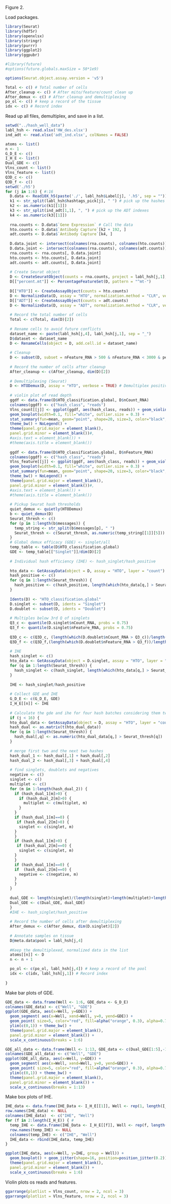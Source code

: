 Figure 2.

Load packages.
```r
library(Seurat)
library(hdf5r)
library(openxlsx)
library(stringr)
library(purrr)
library(ggplot2)
library(ggpubr)

#library(future)
#options(future.globals.maxSize = 50*1e9)

options(Seurat.object.assay.version = 'v5')

Total <- c() # Total number of cells
After_cleanup <- c() # After mito/feature/count clean up 
After_demux <- c() # After cleanup and demultiplexing
po_ol <- c() # keep a record of the tissue
idx <- c() # Record index
```

Read up all files, demultiplex, and save in a list.
```r
setwd("../hash_well_data")
labl_hsh <- read.xlsx('HW_des.xlsx')
ind_adt <- read.xlsx('adt_ind.xlsx', colNames = FALSE)

atoms <- list()
n <- 1
G_D_E <- c()
I_H_E <- list()
Dual_GDE <- c()
Vlns_count <- list()
Vlns_feature <- list()
Q3D_c <- c()
Q3D_f <- c()
setwd('./h5')
for (j in 1:6) { #:16
  D.data <- Read10X_h5(paste('./', labl_hsh$Label[j], '.h5', sep = ""))
  k1 <- str_split(labl_hsh$hashtags_pick[j], " ") # pick up the hashes
  k2 <- as.numeric(k1[[1]])
  k3 <- str_split(ind_adt[1,1], ", ") # pick up the ADT indexes
  k4 <- as.numeric(k3[[1]])
  
  rna.counts <- D.data$`Gene Expression` # Call the data
  hto.counts <- D.data$`Antibody Capture`[k2 + 192, ]
  adt.counts <- D.data$`Antibody Capture`[k4, ] 
  
  D.data.joint <- intersect(colnames(rna.counts), colnames(hto.counts)) # Make sure overlapping counts are called
  D.data.joint <- intersect(colnames(rna.counts), colnames(adt.counts))
  rna.counts <- rna.counts[, D.data.joint]
  hto.counts <- hto.counts[, D.data.joint]
  adt.counts <- adt.counts[, D.data.joint]
  
  # Create Seurat object
  D <- CreateSeuratObject(counts = rna.counts, project = labl_hsh[j,1], assay = "RNA") # Create Seurat object
  D[["percent.mt"]] <- PercentageFeatureSet(D, pattern = "^mt-")
  
  D[["HTO"]] <- CreateAssayObject(counts = hto.counts)
  D <- NormalizeData(D, assay = "HTO", normalization.method = "CLR", verbose = FALSE) # Normalise the HTO
  D[["ADT"]] <- CreateAssayObject(counts = adt.counts)
  D <- NormalizeData(D, assay = "ADT", normalization.method = "CLR", verbose = TRUE) # NOrmalise ADT
  
  # Record the total number of cells
  Total <- c(Total, dim(D)[2])
  
  # Rename cells to avoid future conflicts
  dataset_name <- paste(labl_hsh[j,4], labl_hsh[j,1], sep = "_")
  D$dataset <- dataset_name
  D <- RenameCells(object = D, add.cell.id = dataset_name)
  
  # Cleanup 
  D <- subset(D, subset = nFeature_RNA > 500 & nFeature_RNA < 3000 & percent.mt < 2.5 & nCount_RNA < 20000) 
  
  # Record the number of cells after cleanup
  After_cleanup <- c(After_cleanup, dim(D)[2])
  
  # Demultiplexing (Seurat)
  D <- HTODemux(D, assay = "HTO", verbose = TRUE) # Demultiplex positive.quantile is at default
  
  # violin plot of read depth
  ggdf <- data.frame(D$HTO_classification.global, D$nCount_RNA)
  colnames(ggdf) <- c("hash_class", "reads")
  Vlns_count[[j]] <- ggplot(ggdf, aes(hash_class, reads)) + geom_violin() +
  geom_boxplot(width=0.1, fill="white", outlier.size = 0.3) +
  stat_summary(fun=mean, geom="point", shape=20, size=3, color="black", fill="black") +
  theme_bw() + NoLegend() +
  theme(panel.grid.major = element_blank(),
  panel.grid.minor = element_blank())#,
  #axis.text = element_blank()) +
  #theme(axis.title = element_blank())
  
  ggdf <- data.frame(D$HTO_classification.global, D$nFeature_RNA)
  colnames(ggdf) <- c("hash_class", "reads")
  Vlns_feature[[j]] <- ggplot(ggdf, aes(hash_class, reads)) + geom_violin() +
  geom_boxplot(width=0.1, fill="white", outlier.size = 0.3) +
  stat_summary(fun=mean, geom="point", shape=20, size=3, color="black", fill="black") +
  theme_bw() + NoLegend() +
  theme(panel.grid.major = element_blank(),
  panel.grid.minor = element_blank())#,
  #axis.text = element_blank()) +
  #theme(axis.title = element_blank())
  
  # Pickup Seurat hash thresholds
  quiet_demux <- quietly(HTODemux)
  b <- quiet_demux(D)
  Seurat_thresh <- c()
  for (p in 1:length(b$messages)) {
    temp_string <- str_split(b$messages[p], " ")
    Seurat_thresh <- c(Seurat_thresh, as.numeric(temp_string[[1]][5]))
  }
  # Global demux efficacy (GDE) <- singlet/all
  temp_table <- table(D$HTO_classification.global)
  GDE <- temp_table[["Singlet"]]/dim(D)[2]
  
  # Individual hash efficiency (IHE) <- hash_singlet/hash_positive
  
  hto_data <- GetAssayData(object = D, assay = "HTO", layer = "count")
  hash_positive <- c()
  for (q in 1:length(Seurat_thresh)) {
    hash_positive <- c(hash_positive, length(which(hto_data[q,] > Seurat_thresh[q])))
  }
  
  Idents(D) <- "HTO_classification.global" 
  D.singlet <- subset(D, idents = "Singlet")
  D.doublet <- subset(D, idents = "Doublet")
  
  # Multiples below 3rd Q of singlets
  Q3_c <- quantile(D.singlet$nCount_RNA, probs = 0.75)
  Q3_f <- quantile(D.singlet$nFeature_RNA, probs = 0.75)
  
  Q3D_c <- c(Q3D_c, (length(which(D.doublet$nCount_RNA > Q3_c))/length(D.doublet$nCount_RNA))*100)
  Q3D_f <- c(Q3D_f,(length(which(D.doublet$nFeature_RNA > Q3_f))/length(D.doublet$nFeature_RNA))*100)
  
  # IHE
  hash_singlet <- c()
  hto_data <- GetAssayData(object = D.singlet, assay = "HTO", layer = "count")
  for (q in 1:length(Seurat_thresh)) {
    hash_singlet <- c(hash_singlet, length(which(hto_data[q,] > Seurat_thresh[q])))
  }
  
  IHE <- hash_singlet/hash_positive
  
  # Collect GDE and IHE
  G_D_E <- c(G_D_E, GDE)
  I_H_E[[n]] <- IHE 
  
  # Calculate the gde and ihe for four hash batches considering them two hash
  if (j < 16) {
  hto_dual_data <- GetAssayData(object = D, assay = "HTO", layer = "count")
  hash_dual <- as.matrix(t(hto_dual_data))
  for (q in 1:length(Seurat_thresh)) {
    hash_dual[,q] <- as.numeric(hto_dual_data[q,] > Seurat_thresh[q])
  }
  
  # merge first two and the next two hashes
  hash_dual_1 <- hash_dual[,1] + hash_dual[,2]
  hash_dual_2 <- hash_dual[,3] + hash_dual[,4]
  
  # find singlets, doublets and negatives
  negative <- c()
  singlet <- c()
  multiplet <- c()
  for (m in 1:length(hash_dual_2)) {
    if (hash_dual_1[m]>0) {
      if (hash_dual_2[m]>0) {
        multiplet <- c(multiplet, m)
      }
    }
    if (hash_dual_1[m]==0) {
     if (hash_dual_2[m]>0) {
      singlet <- c(singlet, m)
    }
    }
    if (hash_dual_1[m]>0) {
     if (hash_dual_2[m]==0) {
      singlet <- c(singlet, m)
    }
    }
    if (hash_dual_1[m]==0) {
    if  (hash_dual_2[m]==0) {
      negative <- c(negative, m)
    }
    }
  }
  
  dual_GDE <- length(singlet)/(length(singlet)+length(multiplet)+length(negative))
  Dual_GDE <- c(Dual_GDE, dual_GDE)
  }
  #IHE <- hash_singlet/hash_positive
  
  # Record the number of cells after demultiplexing
  After_demux <- c(After_demux, dim(D.singlet)[2])
  
  # Annotate samples on tissue
  D@meta.data$pool = labl_hsh[j,4]
  
  #Keep the demultiplexed, normalized data in the list
  atoms[[n]] <- D
  n <- n + 1

  po_ol <- c(po_ol, labl_hsh[j,4]) # keep a record of the pool
  idx <- c(idx, labl_hsh[j,1]) # Record index
  
}
```

Make bar plots of GDE.
```r
GDE_data <- data.frame(Well <- 1:6, GDE_data <- G_D_E)
colnames(GDE_data) <- c("Well", "GDE")
ggplot(GDE_data, aes(x=Well, y=GDE)) +
  geom_segment( aes(x=Well, xend=Well, y=0, yend=GDE)) +
  geom_point( size=5, color="red", fill=alpha("orange", 0.3), alpha=0.7, shape=21, stroke=2) +
  ylim(c(0,1)) + theme_bw() +
  theme(panel.grid.major = element_blank(),
  panel.grid.minor = element_blank()) +
  scale_x_continuous(breaks = 1:6)

GDE_all_data <- data.frame(Well <- 1:13, GDE_data <- c(Dual_GDE[1:5],-1,  G_D_E[1:5], -1, G_D_E[6]))
colnames(GDE_all_data) <- c("Well", "GDE")
ggplot(GDE_all_data, aes(x=Well, y=GDE)) +
  geom_segment( aes(x=Well, xend=Well, y=0, yend=GDE)) +
  geom_point( size=5, color="red", fill=alpha("orange", 0.3), alpha=0.7, shape=21, stroke=2) +
  ylim(c(0,1)) + theme_bw() +
  theme(panel.grid.major = element_blank(),
  panel.grid.minor = element_blank()) +
  scale_x_continuous(breaks = 1:13)
```

Make box plots of IHE.
```r
IHE_data <- data.frame(IHE_Data <- I_H_E[[1]], Well <- rep(1, length(I_H_E[[1]])))
row.names(IHE_data) <- NULL
colnames(IHE_data)  <- c("IHE", "Well")
for (f in 2:length(I_H_E)) { #
  temp_IHE <- data.frame(IHE_Data <- I_H_E[[f]], Well <- rep(f, length(I_H_E[[f]])))
  row.names(temp_IHE) <- NULL
  colnames(temp_IHE) <- c("IHE", "Well")
  IHE_data <- rbind(IHE_data, temp_IHE)
}

ggplot(IHE_data, aes(x=Well, y=IHE, group = Well)) + 
  geom_boxplot() + geom_jitter(shape=16, position=position_jitter(0.2)) + theme_bw() +
  theme(panel.grid.major = element_blank(),
  panel.grid.minor = element_blank()) +
  scale_x_continuous(breaks = 1:6)
```

Violin plots os reads and features.
```r
ggarrange(plotlist = Vlns_count, nrow = 2, ncol = 3)
ggarrange(plotlist = Vlns_feature, nrow = 2, ncol = 3)
```

